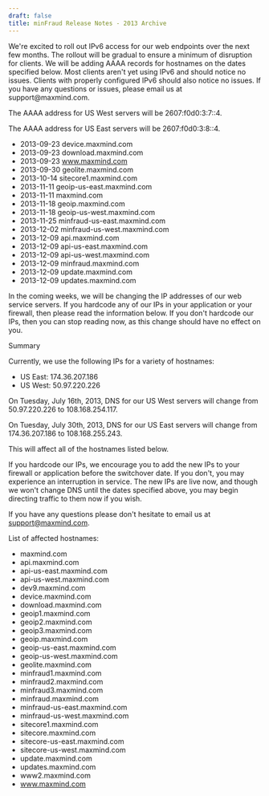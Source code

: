 ```yaml
---
draft: false
title: minFraud Release Notes - 2013 Archive
---
```


<ReleaseNote date="2013-09-17" title="Adding IPv6 access for web endpoints">
We're excited to roll out IPv6 access for our web endpoints over the next few
months. The rollout will be gradual to ensure a minimum of disruption for
clients. We will be adding AAAA records for hostnames on the dates specified
below. Most clients aren't yet using IPv6 and should notice no issues. Clients
with properly configured IPv6 should also notice no issues. If you have any
questions or issues, please email us at support@maxmind.com.

The AAAA address for US West servers will be 2607:f0d0:3:7::4.

The AAAA address for US East servers will be 2607:f0d0:3:8::4.

- 2013-09-23 device.maxmind.com
- 2013-09-23 download.maxmind.com
- 2013-09-23 www.maxmind.com
- 2013-09-30 geolite.maxmind.com
- 2013-10-14 sitecore1.maxmind.com
- 2013-11-11 geoip-us-east.maxmind.com
- 2013-11-11 maxmind.com
- 2013-11-18 geoip.maxmind.com
- 2013-11-18 geoip-us-west.maxmind.com
- 2013-11-25 minfraud-us-east.maxmind.com
- 2013-12-02 minfraud-us-west.maxmind.com
- 2013-12-09 api.maxmind.com
- 2013-12-09 api-us-east.maxmind.com
- 2013-12-09 api-us-west.maxmind.com
- 2013-12-09 minfraud.maxmind.com
- 2013-12-09 update.maxmind.com
- 2013-12-09 updates.maxmind.com
</ReleaseNote>

<ReleaseNote date="2013-07-03" title="Upcoming IP address changes for MaxMind services">
In the coming weeks, we will be changing the IP addresses of our web service
servers. If you hardcode any of our IPs in your application or your firewall,
then please read the information below. If you don't hardcode our IPs, then
you can stop reading now, as this change should have no effect on you.

Summary

Currently, we use the following IPs for a variety of hostnames:

- US East: 174.36.207.186
- US West: 50.97.220.226

On Tuesday, July 16th, 2013, DNS for our US West servers will change from
50.97.220.226 to 108.168.254.117.

On Tuesday, July 30th, 2013, DNS for our US East servers will change from
174.36.207.186 to 108.168.255.243.

This will affect all of the hostnames listed below.

If you hardcode our IPs, we encourage you to add the new IPs to your firewall
or application before the switchover date. If you don't, you may experience an
interruption in service. The new IPs are live now, and though we won't change
DNS until the dates specified above, you may begin directing traffic to them
now if you wish.

If you have any questions please don't hesitate to email us at
support@maxmind.com.

List of affected hostnames:

- maxmind.com
- api.maxmind.com
- api-us-east.maxmind.com
- api-us-west.maxmind.com
- dev9.maxmind.com
- device.maxmind.com
- download.maxmind.com
- geoip1.maxmind.com
- geoip2.maxmind.com
- geoip3.maxmind.com
- geoip.maxmind.com
- geoip-us-east.maxmind.com
- geoip-us-west.maxmind.com
- geolite.maxmind.com
- minfraud1.maxmind.com
- minfraud2.maxmind.com
- minfraud3.maxmind.com
- minfraud.maxmind.com
- minfraud-us-east.maxmind.com
- minfraud-us-west.maxmind.com
- sitecore1.maxmind.com
- sitecore.maxmind.com
- sitecore-us-east.maxmind.com
- sitecore-us-west.maxmind.com
- update.maxmind.com
- updates.maxmind.com
- www2.maxmind.com
- www.maxmind.com
</ReleaseNote>
